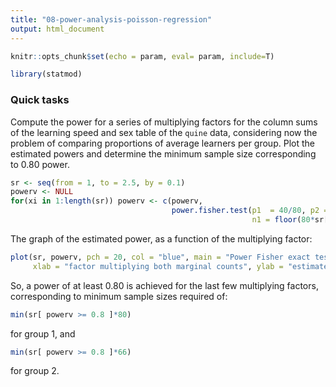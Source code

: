 ```yaml
---
title: "08-power-analysis-poisson-regression"
output: html_document
---
```


```r
knitr::opts_chunk$set(echo = param, eval= param, include=T)
```

```r
library(statmod)
```


### Quick tasks

Compute the power for a series of multiplying factors for the column sums of the learning speed and sex table of the `quine` data, considering now the problem of comparing proportions of average learners per group. Plot the estimated powers and determine the minimum sample size corresponding to 0.80 power.

```r
sr <- seq(from = 1, to = 2.5, by = 0.1)
powerv <- NULL
for(xi in 1:length(sr)) powerv <- c(powerv, 
                                    power.fisher.test(p1  = 40/80, p2 = 23/66, 
                                                      n1 = floor(80*sr[xi]), n2 = floor(66*sr[xi])))

```

The graph of the estimated power, as a function of the multiplying factor:

```r
plot(sr, powerv, pch = 20, col = "blue", main = "Power Fisher exact test", 
     xlab = "factor multiplying both marginal counts", ylab = "estimated power")
```

So, a power of at least 0.80 is achieved for the last few multiplying factors, corresponding to minimum sample sizes required of:

```r
min(sr[ powerv >= 0.8 ]*80)
```

for group 1, and 

```r
min(sr[ powerv >= 0.8 ]*66)
```

for group 2.